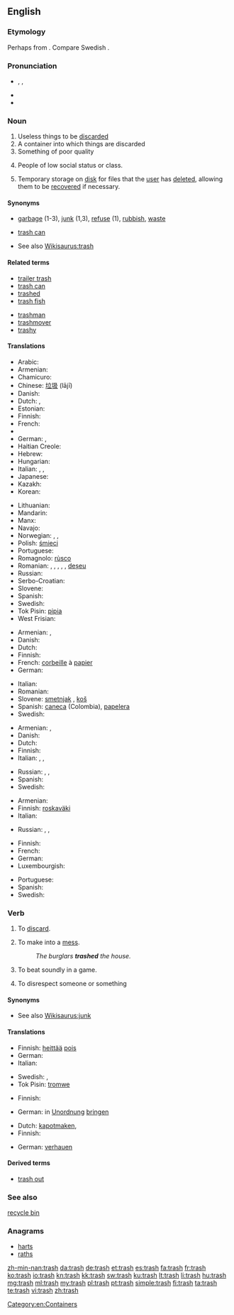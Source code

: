 ==English==

===Etymology===
Perhaps from {{etyl|non|en}} {{term|tros|lang=non||rubbish, fallen leaves and twigs}}. Compare Swedish {{term|trasa|lang=sv}}.

===Pronunciation===
* {{enPR|trăsh}}, {{IPA|/træʃ/}}, {{X-SAMPA|/tr{S/}}
* {{audio|en-us-trash.ogg|Audio (US)}}
* {{rhymes|æʃ}}

===Noun===
{{en-noun|-}}

# Useless things to be [[discard]]ed
# A container into which things are discarded
# Something of poor quality
# {{context|slang|derogatory|lang=en}} People of low social status or class. {{qualifier|See, for example, ''[[white trash]]''.}}
# {{context|computing|lang=en}} Temporary storage on [[disk]] for files that the [[user]] has [[delete]]d, allowing them to be [[recover]]ed if necessary.

====Synonyms====
* [[garbage]] (1-3), [[junk]] (1,3), [[refuse]] (1), [[rubbish]], [[waste]]
* {{sense|container}} [[trash can]]
* See also [[Wikisaurus:trash]]

====Related terms====
{{top2}}
* [[trailer trash]]
* [[trash can]]
* [[trashed]]
* [[trash fish]]
{{mid2}}
* [[trashman]]
* [[trashmover]]
* [[trashy]]
{{bottom}}

====Translations====
{{trans-top|things to be discarded}}
* Arabic: {{t-|ar|مخلفات}}
* Armenian: {{t-|hy|աղբ|tr=aġb}}
* Chamicuro: {{tø|ccc|s̈hutechi}}
* Chinese: [[垃圾]] (lājī)
* Danish: {{t+|da|affald|n}}
* Dutch: {{t+|nl|vuilnis|m}}, {{t+|nl|vuil|n}}
* Estonian: {{t-|et|rämps}}
* Finnish: {{t+|fi|roska}}
* French: {{t+|fr|déchet|m}}
* {{trreq|ka}}
* German: {{t+|de|Müll|m}}, {{t+|de|Abfall|m}}
* Haitian Creole: {{tø|ht|fatra}}
* Hebrew: {{t-|he|זבל|m|tr=zével}}
* Hungarian: {{t+|hu|szemét}}
* Italian: {{t+|it|spazzatura|f}}, {{t+|it|immondizia|f}}, {{t+|it|rifiuti}}
* Japanese: {{t+|ja|ごみ|tr=gomi}}
* Kazakh: {{t-|kk|қоқым|sc=Cyrl}}
* Korean: {{t+|ko|쓰레기|tr=sseuregi|sc=Hang}}
{{trans-mid}}
* Lithuanian: {{t-|lt|šiukšlė|f}}
* Mandarin: {{t|cmn|废物|tr=fèiwù}}
* Manx: {{t-|gv|trustyr}}
* Navajo: {{tø|nv|tsʼiilzéí}}
* Norwegian: {{t+|no|avfall|n}}, {{t+|no|søppel|n}}, {{t-|no|boss|n}}
* Polish: [[śmieci]] {{p}}
* Portuguese: {{t+|pt|lixo}}
* Romagnolo: [[rùsco]] {{m}}
* Romanian: {{t-|ro|lucru nevaloros|n}}, {{t+|ro|rebut|n}}, {{t-|ro|gunoi|n}}, {{t-|ro|rămășițe}} {{f-p}}, {{t-|ro|reziduu|n}}, [[deșeu]] {{n}}
* Russian: {{t+|ru|мусор}}
* Serbo-Croatian: {{t-|sh|smeće}}
* Slovene: {{t-|sl|smet|f}}
* Spanish: {{t+|es|basura}}
* Swedish: {{t+|sv|skräp|n}}
* Tok Pisin: [[pipia]]
* West Frisian: {{t-|fy|ôffal|n}}
{{trans-bottom}}

{{trans-top|container}}
* Armenian: {{t-|hy|աղբաման|tr=aġbaman}}, {{t-|hy|զիբիլի յաշիկ|tr=zibili yašik}}
* Danish: {{t-|da|affaldscontainer}}
* Dutch: {{t+|nl|vuilnisbak}}
* Finnish: {{t+|fi|roskakori}}
* French: [[corbeille]] à [[papier]]
* German: {{t+|de|Papierkorb|m}}
{{trans-mid}}
* Italian: {{t+|it|cassonetto|m}}
* Romanian: {{t-|ro|coș de hârtii|n}}
* Slovene: [[smetnjak]] {{m}}, [[koš]] {{m}}
* Spanish: [[caneca]] {{f}} (Colombia), [[papelera]] {{f}}
* Swedish: {{t+|sv|papperskorg|c}}
{{trans-bottom}}

{{trans-top|something of poor quality}}
* Armenian: {{t-|hy|աղբ|tr=aġb}}, {{t-|hy|զիբիլ|tr=zibil}}
* Danish: {{t-|da|skrammel}}
* Dutch: {{t+|nl|prul|m}}
* Finnish: {{t+|fi|roska}}
* Italian: {{t-|it|mondezza|f}}, {{t-|it|porcheria|f}}, {{t-|it|robaccia|f}}
{{trans-mid}}
* Russian: {{t+|ru|дрянь|f|tr=drjan’|sc=Cyrl}}, {{t+|ru|ерунда|f|tr=jerundá|sc=Cyrl}}, {{t+|ru|халтура|f|tr=xaltúra|sc=Cyrl}}
* Spanish: {{t+|es|basura|f}}
* Swedish: {{t+|sv|skräp|n}}
{{trans-bottom}}

{{trans-top|people of low social status or class}}
* Armenian: {{t-|hy|թափթփուկ|tr=t’ap’t’p’uk}}
* Finnish: [[roskaväki]]
* Italian: {{t+|it|feccia|f}}
{{trans-mid}}
* Russian: {{t+|ru|отродье|n|tr=otródʹje|sc=Cyrl}}, {{t+|ru|отребье|n|tr=otrébʹje|sc=Cyrl}}, {{t+|ru|шваль|f|tr=švalʹ|sc=Cyrl}}
{{trans-bottom}}

{{trans-top|computer terminology}}
* Finnish: {{t+|fi|roskakori}}
* French: {{t+|fr|corbeille|f}}
* German: {{t+|de|Mülleimer|m}}
* Luxembourgish: {{t+|lb|Poubelle|f}}
{{trans-mid}}
* Portuguese: {{t+|pt|lixeira|f}}
* Spanish: {{t-|es|papelera|f}}
* Swedish: {{t+|sv|papperskorg|c}}
{{trans-bottom}}

===Verb===
{{en-verb|trash|es}}

# {{context|US|lang=en}} To [[discard]].
# {{context|US|lang=en}} To make into a [[mess]].
#: ''The burglars '''trashed''' the house.''
# {{context|US|lang=en}} To beat soundly in a game.
# {{context|US|lang=en}} To disrespect someone or something

====Synonyms====
* See also [[Wikisaurus:junk]]

====Translations====
{{trans-top|discard}}
* Finnish: [[heittää]] [[pois]]
* German: {{t+|de|wegwerfen}}
* Italian: {{t-|it|scartare}}
{{trans-mid}}
* Swedish: {{t+|sv|slänga}}, {{t-SOP|sv|[[kasta]] [[bort]]}}
* Tok Pisin: [[tromwe]]
{{trans-bottom}}

{{trans-top|make into a mess}}
* Finnish: {{t+|fi|sotkea}}
{{trans-mid}}
* German: in [[Unordnung]] [[bringen]]
{{trans-bottom}}

{{trans-top|beat soundly}}
* Dutch: [[kapotmaken]], {{t+|nl|stukslaan}}
* Finnish: {{t+|fi|löylyttää}}
{{trans-mid}}
* German: [[verhauen]]
{{trans-bottom}}

====Derived terms====
* [[trash out]]

===See also===
[[recycle bin]]

===Anagrams===
* [[harts#English|harts]]
* [[raths#English|raths]]

[[Category:en:Containers]]

[[zh-min-nan:trash]]
[[da:trash]]
[[de:trash]]
[[et:trash]]
[[es:trash]]
[[fa:trash]]
[[fr:trash]]
[[ko:trash]]
[[io:trash]]
[[kn:trash]]
[[kk:trash]]
[[sw:trash]]
[[ku:trash]]
[[lt:trash]]
[[li:trash]]
[[hu:trash]]
[[mg:trash]]
[[ml:trash]]
[[my:trash]]
[[pl:trash]]
[[pt:trash]]
[[simple:trash]]
[[fi:trash]]
[[ta:trash]]
[[te:trash]]
[[vi:trash]]
[[zh:trash]]
